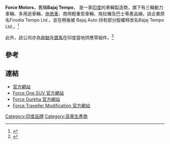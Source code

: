{{expand|time=2017-02-08T16:06:53+00:00}}
{{refimprove|time=2017-02-08T16:06:53+00:00}}
{{Infobox_company
| name = Force Motors Ltd.
| logo = [[File:_Force_Motors_Logo.svg|200px]]
| type = [[私人企業|有限公司]]
| ISIN =
| foundation = 1958年
| location = 印度[[浦那|浦那]] 
| chairman = Mr. Abhay Firodia 
| revenue  = {{INR}}1480[[克若|克若]] (2011年)
| operating_income = {{INR}}104克若 (2011年)<ref>{{cite web|title=Force motors|url=http://www.bseindia.com/xml-data/corpfiling/AttachHis/Force_Motors_Ltd_280511_Rst.pdf|access-date=2017-02-08|archive-url=https://web.archive.org/web/20120921073624/http://www.bseindia.com/xml-data/corpfiling/AttachHis/Force_Motors_Ltd_280511_Rst.pdf|archive-date=2012-09-21|dead-url=yes}}</ref>  
| industry = 汽車製造
| homepage = [http://www.forcemotors.com http://www.forcemotors.com] 
}}
'''Force Motors'''，舊稱'''Bajaj Tempo'''， 是一家[[印度|印度]]的車輛製造商，旗下有三輪動力車輛、多用途車輛、[[休旅車|休旅車]]、商用輕重型車輛、拖拉機及巴士等產品線。該企業原名Firodia Tempo Ltd.，並在稍後被 Bajaj Auto 持有部分股權時改名Bajaj Tempo Ltd.。<ref>{{Cite news|url=http://tw.iscarmg.com/index.php/in/26374-force-motors|title=iscar! - Force Motors - 印度的越野商用專家|last=Paris|newspaper=iscar!|accessdate=2017-02-08|language=zh-tw|archive-date=2017-02-08|archive-url=https://web.archive.org/web/20170208160446/http://tw.iscarmg.com/index.php/in/26374-force-motors|dead-url=no}}</ref>

此外，該公司亦為[[奔馳|奔馳]]及[[寶馬|寶馬]]在印度當地供應零組件。<ref>{{Cite web|url=http://www.gz-mxzq.com/nd.jsp?id=112&groupId=-1|title=印度Force Motors工厂开张 发动机供宝马 - 贵州明星中汽汽车贸易有限公司|accessdate=2017-02-08|work=www.gz-mxzq.com|archive-url=https://web.archive.org/web/20170208160829/http://www.gz-mxzq.com/nd.jsp?id=112&groupId=-1|archive-date=2017-02-08|dead-url=yes}}</ref>

== 參考 ==
{{reflist}}

== 連結 ==
{{Commonscat|Force Motors vehicles|Force Motors|3=S}}
* [https://web.archive.org/web/20130522210559/http://www.forcemotors.com/index.php/home/index 官方網站]
* [http://www.forceone.co.in Force One SUV 官方網站]{{Wayback|url=http://www.forceone.co.in/ |date=20200217015542 }}
* [http://www.forcegurkha.co.in Force Gurkha 官方網站]{{Wayback|url=http://www.forcegurkha.co.in/ |date=20190129094313 }}
* [https://web.archive.org/web/20131119020149/http://rjdesigns.co.in/ Force Traveller Modification 官方網站]
[[Category:印度品牌|Category:印度品牌]]
[[Category:貨車生產商|Category:貨車生產商]]
